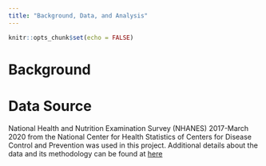 ```yaml
---
title: "Background, Data, and Analysis"
---
```


```r
knitr::opts_chunk$set(echo = FALSE)
```

# Background

# Data Source

National Health and Nutrition Examination Survey (NHANES) 2017-March 2020 from the National Center for Health Statistics of Centers for Disease Control and Prevention was used in this project. Additional details about the data and its methodology can be found at [here](https://wwwn.cdc.gov/nchs/nhanes/continuousnhanes/default.aspx?Cycle=2021-2023)